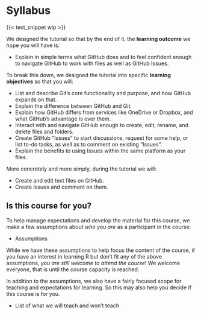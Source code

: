 # Syllabus {#sec-syllabus}

{{< text_snippet wip >}}

We designed the tutorial so that by the end of it, the **learning
outcome** we hope you will have is:

-   Explain in simple terms what GitHub does and to feel confident enough 
    to navigate GitHub to work with files as well as GitHub Issues.

To break this down, we designed the tutorial into specific **learning
objectives** so that you will:

-   List and describe Git's core functionality and purpose, and how
    GitHub expands on that.
-   Explain the difference between GitHub and Git.
-   Explain how GitHub differs from services like OneDrive or Dropbox,
    and what GitHub's advantage is over them.
-   Interact with and navigate GitHub enough to create, edit, rename,
    and delete files and folders.
-   Create GitHub "Issues" to start discussions, request for some help,
    or list to-do tasks, as well as to comment on existing "Issues".
-   Explain the benefits to using Issues within the same platform as
    your files.

More concretely and more simply, during the tutorial we will:

-   Create and edit text files on GitHub.
-   Create Issues and comment on them.

## Is this course for you? {#sec-is-it-for-you}

To help manage expectations and develop the material for this course, we
make a few assumptions about *who you are* as a participant in the
course:

-   Assumptions

While we have these assumptions to help focus the content of the course,
if you have an interest in learning R but don't fit any of the above
assumptions, *you are still welcome to attend the course*! We welcome
everyone, that is until the course capacity is reached.

In addition to the assumptions, we also have a fairly focused scope for
teaching and expectations for learning. So this may also help you decide
if this course is for you.

-   List of what we will teach and won't teach

